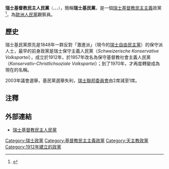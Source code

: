 {{Update|time=2022-03-15T02:02:11+00:00}}
{{NoteTA
|G1=地名
]}}
{{Infobox political party
| country         = 瑞士
| name            = 瑞士基督教民主人民黨
| native_name     =  {{lang|de|Christlichdemokratische Volkspartei der Schweiz}} ''([[德語|德語]])''<br>{{lang|fr|Parti Démocrate-Chrétien}} ''([[法語|法語]])''<br>{{lang|it|Partito Popolare Democratico}} ''([[義大利語|義大利語]])''<br>{{lang|rm|Partida Cristiandemocratica}} ''([[羅曼什語|羅曼什語]])''
| colorcode       = {{Party meta/color/瑞士基督教民主人民黨}}
| logo            = [[File:Logo-CVP.svg|200px]]
| president       = Christophe Darbellay
| leader1_title   = 副主席
| leader1_name    = Dominique de Buman,<br>Ida Glanzmann
| leader2_title   = 秘書長
| leader2_name    = Tim Frey
| leader3_title   = 聯邦委員會成員
| leader3_name    = Doris Leuthard
| foundation      = 1912年
| headquarters    = [[伯尔尼|伯尔尼]] <br>Klaraweg 6 
| youth_wing      = 瑞士基督教民主人民黨青年團
| membership      = 100,000<ref>{{cite book | title=The Swiss Confederation — A Brief Guide | url=https://www.bk.admin.ch/dokumentation/02070/02480/09982/index.html?lang=en&download=NHzLpZeg7t,lnp6I0NTU042l2Z6ln1ad1IZn4Z2qZpnO2Yuq2Z6gpJCId355gWym162epYbg2c_JjKbNoKSn6A-- | year=2015 | page=19 | format=PDF | publisher=Federal Chancellery | accessdate=2016-12-14 | archive-url=https://web.archive.org/web/20161220130200/https://www.bk.admin.ch/dokumentation/02070/02480/09982/index.html?lang=en&download=NHzLpZeg7t,lnp6I0NTU042l2Z6ln1ad1IZn4Z2qZpnO2Yuq2Z6gpJCId355gWym162epYbg2c_JjKbNoKSn6A-- | archive-date=2016-12-20 | dead-url = yes }}</ref>
| membership_year = 2015
| ideology        = [[基督教民主主義|基督教民主主義]]<ref name="parties-and-elections.de">{{cite web|url=http://www.parties-and-elections.de/switzerland.html|title=parties-and-elections.de|website=www.parties-and-elections.de|accessdate=2020-02-17|archive-date=2009-10-25|archive-url=https://web.archive.org/web/20091025143939/http://www.parties-and-elections.de/switzerland.html|dead-url=no}}</ref><br />[[社會保守主義|社會保守主義]]<br />[[保守主義|保守主義]]
| position        = [[中間派|中間]]至[[中間偏右|中間偏右]]<ref name="Skenderovic2009">{{cite book|author=Damir Skenderovic|title=The Radical Right in Switzerland: Continuity and Change, 1945-2000|url=https://books.google.com/books?id=xUULxH8Q9noC&pg=PA156|accessdate=2013-07-19|year=2009|publisher=Berghahn Books|isbn=978-1-84545-948-2|page=156|archive-date=2014-06-26|archive-url=https://web.archive.org/web/20140626212757/http://books.google.com/books?id=xUULxH8Q9noC&pg=PA156|dead-url=no}}</ref><ref name="House2011">{{cite book|author=Freedom House|title=Freedom in the World 2011: The Annual Survey of Political Rights and Civil Liberties|url=https://books.google.com/books?id=Kyzd8hYRkxUC&pg=PA649|date=2011-12-01|publisher=Rowman & Littlefield Publishers|isbn=978-1-4422-0996-1|page=649|access-date=2020-02-17|archive-date=2017-04-28|archive-url=https://web.archive.org/web/20170428052755/https://books.google.com/books?id=Kyzd8hYRkxUC&pg=PA649|dead-url=no}}<br>{{Cite book |first=Urs |last=Altermatt |title=CVP: Von der katholischen Milieupartei zur Partei der bürgerlichen Mitte |work=Die Parteien in Bewegung: Nachbarschaft und Konflikte |publisher=Verlag Neue Zürcher Zeitung |year=2013 |pages=36–37}}<br>{{Cite book |first1=Diana |last1=Burlacu |first2=Gábor |last2=Tóka |title=Policy-based Voting and the Type of Democracy |work=Elections and Democracy: Representation and Accountability |publisher=Oxford University Press |year=2014}}<br>{{Cite book |first1=Ian |last1=Budge |first2=Hans |last2=Keman |first3=Michael D. |last3=McDonald |first4=Paul |last4=Pennings |title=Organizing Democratic Choice: Party Representation Over Time |publisher=Oxford University Press |year=2012 |page=134}}</ref>
| national        = 基督教民主人民黨/ 綠色自由黨/ 福音人民黨黨團
| european        = [[歐洲人民黨|歐洲人民黨]]（準會員）
| international   = [[中間派民主國際|中間派民主國際]]
| colours         = 橘色
| seats1_title    = [[瑞士聯邦委員會|聯邦委員會]]
| seats1          = {{Infobox political party/seats|1|7|hex={{Party meta/color/瑞士基督教民主人民黨}}}}
| seats2_title    = [[瑞士國民院|國民院]]
| seats2          = {{Infobox political party/seats|25|200|hex={{Party meta/color/瑞士基督教民主人民黨}}}}
| seats3_title    = [[瑞士聯邦院|聯邦院]]
| seats3          = {{Infobox political party/seats|13|46|hex={{Party meta/color/瑞士基督教民主人民黨}}}}
| seats4_title    = 州議會
| seats4          = {{Infobox political party/seats|435|2609|hex={{Party meta/color/瑞士基督教民主人民黨}}}}
| website         = {{URL|http://www.cvp.ch}}
}}
'''瑞士基督教民主人民黨'''<small>（{{lang-de|Christlich Demokratische Volkspartei der Schweiz}}，{{lang-fr|Parti Démocrate-Chrétien Suisse}}，{{lang-it|Partito Popolare Democratico Svizzero}}，{{lang-rm|Partida Cristiandemocratica Svizra}}）</small>，簡稱'''瑞士基民黨'''，是一個[[瑞士|瑞士]][[基督教民主主義|基督教民主主義]]政黨<ref name="KersbergenManow2009">{{cite book |author1=Philip Manow |author2=Kees van Kersbergen |title=Religion and the Western Welfare State—The Theoretical Context |work=Religion, Class Coalitions, and Welfare States |url=https://books.google.com/books?id=bPYdeROiAD8C&pg=PA21 |accessdate=2013-08-02 |year=2009 |publisher=Cambridge University Press |isbn=978-0-521-89791-4 |page=21 |archive-date=2014-07-04 |archive-url=https://web.archive.org/web/20140704133417/http://books.google.com/books?id=bPYdeROiAD8C&pg=PA21 |dead-url=no }}</ref>，為[[歐洲人民黨|歐洲人民黨]]觀察員。

== 歷史 ==
瑞士基民黨原先是1848年一群反對「激進派」（現今的[[瑞士自由民主黨|瑞士自由民主黨]]）的保守派人士，最早的前身政黨是瑞士保守主義人民黨（''Schweizerische Konservative Volkspartei''），成立於1912年，於1957年改名為保守基督教社會主義人民黨（''Konservativ-Christlichsoziale Volkspartei''）；到了1970年，才再度轉變成為現在的名稱。

2003年議會選舉，基民黨選舉失利，[[瑞士聯邦委員會|瑞士聯邦委員會]]由2席減至1席。

==注釋==
{{reflist|30em}}

==外部連結==
*[http://www.cvp.ch/ 瑞士基督教民主人民黨] {{Wayback|url=http://www.cvp.ch/ |date=20190202072859 }}

{{瑞士政黨}}

[[Category:瑞士政黨|Category:瑞士政黨]]
[[Category:基督教民主主義政黨|Category:基督教民主主義政黨]]
[[Category:天主教政黨|Category:天主教政黨]]
[[Category:1912年建立的政黨|Category:1912年建立的政黨]]